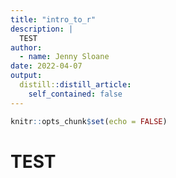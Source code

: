 ```yaml
---
title: "intro_to_r"
description: |
  TEST
author:
  - name: Jenny Sloane
date: 2022-04-07
output:
  distill::distill_article:
    self_contained: false
---
```



```r
knitr::opts_chunk$set(echo = FALSE)
```

# TEST
